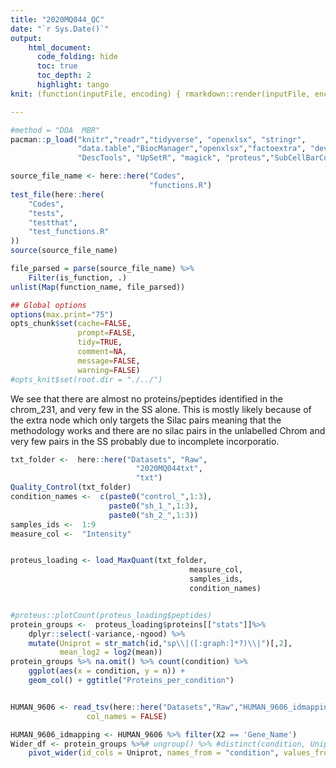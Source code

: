 ```yaml
---
title: "2020MQ044_QC"
date: "`r Sys.Date()`"
output:
    html_document:
      code_folding: hide
      toc: true
      toc_depth: 2
      highlight: tango
knit: (function(inputFile, encoding) { rmarkdown::render(inputFile, encoding = encoding, output_file = file.path(dirname(inputFile), '2020MQ044.html')) })

---
```



```r
#method = "DDA  MBR"
pacman::p_load("knitr","readr","tidyverse", "openxlsx", "stringr",
               "data.table","BiocManager","openxlsx","factoextra", "devtools",
               "DescTools", "UpSetR", "magick", "proteus","SubCellBarCode")

source_file_name <- here::here("Codes",
                               "functions.R")
test_file(here::here(
    "Codes",
    "tests",
    "testthat",
    "test_functions.R"
))
source(source_file_name)

file_parsed = parse(source_file_name) %>% 
    Filter(is_function, .)  
unlist(Map(function_name, file_parsed))

## Global options
options(max.print="75")
opts_chunk$set(cache=FALSE,
               prompt=FALSE,
               tidy=TRUE,
               comment=NA,
               message=FALSE,
               warning=FALSE)
#opts_knit$set(root.dir = "./../")
```

We see that there are almost no proteins/peptides identified in the chrom_231,  and very few in the SS alone. This is mostly likely because of the extra node which only targets the Silac pairs meaning that the methodology works and there are no silac pairs in the unlabelled Chrom and very few pairs in the SS probably due to incomplete incorporatio.



```r
txt_folder <-  here::here("Datasets", "Raw",
                            "2020MQ044txt",
                            "txt")
Quality_Control(txt_folder)
condition_names <-  c(paste0("control_",1:3),
                      paste0("sh_1_",1:3),
                      paste0("sh_2_",1:3))
samples_ids <-  1:9
measure_col <-  "Intensity"


proteus_loading <- load_MaxQuant(txt_folder,
                                        measure_col,
                                        samples_ids,
                                        condition_names)


#proteus::plotCount(proteus_loading$peptides)
protein_groups <-  proteus_loading$proteins[["stats"]]%>%
    dplyr::select(-variance,-ngood) %>%
    mutate(Uniprot = str_match(id,"sp\\|([:graph:]*?)\\|")[,2],
           mean_log2 = log2(mean)) 
protein_groups %>% na.omit() %>% count(condition) %>% 
    ggplot(aes(x = condition, y = n)) +
    geom_col() + ggtitle("Proteins_per_condition")


HUMAN_9606 <- read_tsv(here::here("Datasets","Raw","HUMAN_9606_idmapping.dat"),
                 col_names = FALSE) 

HUMAN_9606_idmapping <- HUMAN_9606 %>% filter(X2 == 'Gene_Name')
Wider_df <- protein_groups %>%# ungroup() %>% #distinct(condition, Uniprot, .keep_all = TRUE) %>%  
    pivot_wider(id_cols = Uniprot, names_from = "condition", values_from = "mean_log2") 

```
